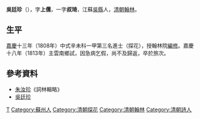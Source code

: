 '''吳廷珍'''（{{bd|1785年||1813年|catIdx=Wu吳}}），字'''上儒'''，一字'''叔琦'''，江蘇[[吳縣|吳縣]]人，[[清朝|清朝]][[翰林|翰林]]。

== 生平 ==
[[嘉慶|嘉慶]]十三年（1808年）中式辛未科一甲第三名進士（探花），授翰林院[[編修|編修]]。嘉慶十八年（1813年）主雲南鄉試，因急病乞假，尚不及歸返，卒於旅次。

==參考資料==
*[[朱汝珍|朱汝珍]]《詞林輯略》
*[https://web.archive.org/web/20160304103740/http://fuzhuang.bjdclib.com/subdb/exam/examperson/200909/t20090924_27648.html 吳廷珍]

{{嘉慶十六年辛未科殿試金榜}}

{{Authority control}}

{{DEFAULTSORT:Wu吳}}
[[Category:吴姓|T]]
[[Category:蘇州人|Category:蘇州人]]
[[Category:清朝探花|Category:清朝探花]]
[[Category:清朝翰林|Category:清朝翰林]]
[[Category:清朝詩人|Category:清朝詩人]]


{{清朝人物小作品}}